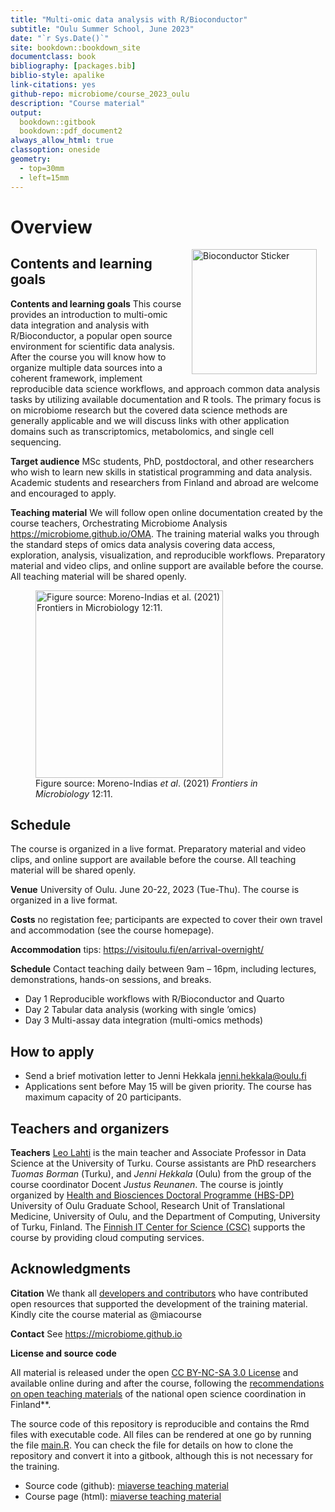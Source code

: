 ```yaml
--- 
title: "Multi-omic data analysis with R/Bioconductor"
subtitle: "Oulu Summer School, June 2023"
date: "`r Sys.Date()`"
site: bookdown::bookdown_site
documentclass: book
bibliography: [packages.bib]
biblio-style: apalike
link-citations: yes
github-repo: microbiome/course_2023_oulu
description: "Course material"
output:
  bookdown::gitbook
  bookdown::pdf_document2
always_allow_html: true  
classoption: oneside
geometry:
  - top=30mm
  - left=15mm
---
```




# Overview

<!--<a href="https://bioconductor.org"><img src="`r rebook::BiocSticker('animated')`" width="200" alt="Bioconductor Sticker" align="right" style="margin: 0 1em 0 1em" /></a>-->

<a href="https://bioconductor.org"><img src="bioconductor_logo_rgb.jpg" width="200" alt="Bioconductor Sticker" align="right" style="margin: 0 1em 0 1em" /></a>


## Contents and learning goals

::: {.grid}

::: {.g-col-8}
**Contents and learning goals** This course provides an introduction to multi-omic data integration and analysis with R/Bioconductor, a popular open source environment for scientific data analysis. After the course you will know how to organize multiple data sources into a coherent framework, implement reproducible data science workflows, and approach common data analysis tasks by utilizing available documentation and R tools. The primary focus is on microbiome research but the covered data science methods are generally applicable and we will discuss links with other application domains such as transcriptomics, metabolomics, and single cell sequencing. 

**Target audience** MSc students, PhD, postdoctoral, and other researchers who wish to learn new skills in statistical programming and data analysis. Academic students and researchers from Finland and abroad are welcome and encouraged to apply.

**Teaching material** We will follow open online documentation created by the course teachers, Orchestrating Microbiome Analysis [https://microbiome.github.io/OMA](https://microbiome.github.io/OMA). The training material walks you through the standard steps of omics data analysis covering data access, exploration, analysis, visualization, and reproducible workflows. Preparatory material and video clips, and online support are available before the course. All teaching material will be shared openly.
:::

::: {.g-col-3}
![Figure source: Moreno-Indias _et al_. (2021) _Frontiers in Microbiology_ 12:11. ](fig.png){fig-align="center" width="300"}
:::

:::


## Schedule 

The course is organized in a live format. Preparatory material and video clips, and online support are available before the course. All teaching material will be shared openly.

**Venue** University of Oulu. June 20-22, 2023 (Tue-Thu). The course is organized in a live format. 

**Costs** no registation fee; participants are expected to cover their own travel and accommodation (see the course homepage).

**Accommodation** tips: <https://visitoulu.fi/en/arrival-overnight/>

**Schedule** Contact teaching daily between 9am -- 16pm, including lectures, demonstrations, hands-on sessions, and breaks. 

 * Day 1 Reproducible workflows with R/Bioconductor and Quarto 
 * Day 2 Tabular data analysis (working with single 'omics) 
 * Day 3 Multi-assay data integration (multi-omics methods)


## How to apply

-   Send a brief motivation letter to Jenni Hekkala [jenni.hekkala\@oulu.fi](mailto:jenni.hekkala@oulu.fi){.email}
-   Applications sent before May 15 will be given priority. The course has maximum capacity of 20 participants. 


## Teachers and organizers

**Teachers** [Leo Lahti](https://datascience.utu.fi) is the main teacher and Associate Professor in Data Science at the University of Turku. Course assistants are PhD researchers *Tuomas Borman* (Turku), and *Jenni Hekkala* (Oulu) from the group of the course coordinator Docent *Justus Reunanen*. The course is jointly organized by [Health and Biosciences Doctoral Programme (HBS-DP)](https://www.oulu.fi/en/research/graduate-school/organisation-and-contact-information-uniogs/health-and-biosciences-doctoral-programme) University of Oulu Graduate School, Research Unit of Translational Medicine, University of Oulu, and the Department of Computing, University of Turku, Finland. The [Finnish IT Center for Science (CSC)](https://csc.fi/) supports the course by providing cloud computing services.



## Acknowledgments

**Citation** We thank all [developers and contributors](https://microbiome.github.io) who have contributed open resources that supported the development of the training material. Kindly cite the course material as @miacourse 

**Contact** See [https://microbiome.github.io](https://microbiome.github.io)

**License and source code**

All material is released under the open [CC BY-NC-SA 3.0 License](LICENSE) and available online during and after the course, following the [recommendations on open teaching materials](https://avointiede.fi/fi/linjaukset-ja-aineistot/kotimaiset-linjaukset/oppimisen-ja-oppimateriaalien-avoimuuden-linjaus) of the national open science coordination in Finland**.

The source code of this repository is reproducible and contains
the Rmd files with executable code. All files can be rendered at one
go by running the file [main.R](main.R). You can check the file for
details on how to clone the repository and convert it into a gitbook,
although this is not necessary for the training.

- Source code (github): [miaverse teaching material](https://github.com/microbiome/course_2023_oulu)
- Course page (html): [miaverse teaching material](https://microbiome.github.io/course_2023_oulu/)

